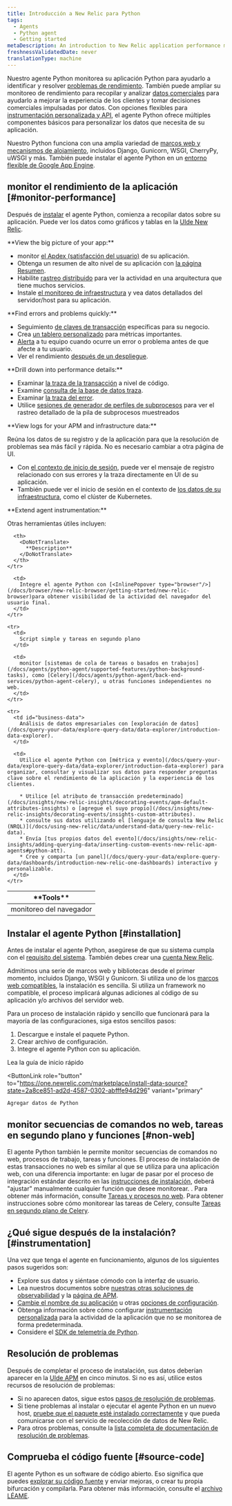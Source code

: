```yaml
---
title: Introducción a New Relic para Python
tags:
  - Agents
  - Python agent
  - Getting started
metaDescription: An introduction to New Relic application performance monitoring (APM) for Python applications.
freshnessValidatedDate: never
translationType: machine
---
```


Nuestro agente Python monitorea su aplicación Python para ayudarlo a identificar y resolver [problemas de rendimiento](#monitor-performance). También puede ampliar su monitoreo de rendimiento para recopilar y analizar [datos comerciales](#business-data) para ayudarlo a mejorar la experiencia de los clientes y tomar decisiones comerciales impulsadas por datos. Con opciones flexibles para [instrumentación personalizada y API](/docs/agents/python-agent/custom-instrumentation/python-custom-instrumentation), el agente Python ofrece múltiples componentes básicos para personalizar los datos que necesita de su aplicación.

Nuestro Python funciona con una amplia variedad de [marcos web y mecanismos de alojamiento](/docs/agents/python-agent/getting-started/instrumented-python-packages), incluidos Django, Gunicorn, WSGI, CherryPy, uWSGI y más. También puede instalar el agente Python en un [entorno flexible de Google App Engine](/docs/agents/python-agent/hosting-services/install-new-relic-python-agent-gae-flexible-environment).

## monitor el rendimiento de la aplicación [#monitor-performance]

Después de [instalar](#installation) el agente Python, comienza a recopilar datos sobre su aplicación. Puede ver los datos como gráficos y tablas en la [UIde New Relic](/docs/new-relic-one/use-new-relic-one/get-started/introduction-new-relic-one).

<DoNotTranslate>
  **View the big picture of your app:**
</DoNotTranslate>

* monitor [el Apdex (satisfacción del usuario)](/docs/apm/new-relic-apm/apdex/apdex-measuring-user-satisfaction) de su aplicación.
* Obtenga un resumen de alto nivel de su aplicación con [la página Resumen](/docs/apm/applications-menu/monitoring/apm-overview-page).
* Habilite [rastreo distribuido](/docs/apm/distributed-tracing/getting-started/introduction-distributed-tracing) para ver la actividad en una arquitectura que tiene muchos servicios.
* Instale [el monitoreo de infraestructura](/docs/infrastructure/new-relic-infrastructure/getting-started/introduction-new-relic-infrastructure) y vea datos detallados del servidor/host para su aplicación.

<DoNotTranslate>
  **Find errors and problems quickly:**
</DoNotTranslate>

* Seguimiento [de claves de transacción](/docs/apm/transactions/key-transactions/key-transactions-tracking-important-transactions-or-events) específicas para su negocio.
* Crea [un tablero personalizado](/docs/dashboards/new-relic-dashboards/custom-dashboards/custom-dashboards) para métricas importantes.
* [Alerta](/docs/alerts/alert-policies/understanding-alert-policies/alerting-new-relic) a tu equipo cuando ocurre un error o problema antes de que afecte a tu usuario.
* Ver el rendimiento [después de un despliegue](/docs/apm/applications-menu/events/deployments-page).

<DoNotTranslate>
  **Drill down into performance details:**
</DoNotTranslate>

* Examinar [la traza de la transacción](/docs/apm/transactions/transaction-traces/transaction-traces) a nivel de código.
* Examine [consulta de la base de datos traza](/apm/transactions/transaction-traces/troubleshoot-sql-statements).
* Examinar [la traza del error](/docs/apm/applications-menu/events/view-apm-error-analytics).
* Utilice [sesiones de generador de perfiles de subprocesos](/docs/apm/applications-menu/events/thread-profiler-tool) para ver el rastreo detallado de la pila de subprocesos muestreados

<DoNotTranslate>
  **View logs for your APM and infrastructure data:**
</DoNotTranslate>

Reúna los datos de su registro y de la aplicación para que la resolución de problemas sea más fácil y rápida. No es necesario cambiar a otra página de UI.

* Con [el contexto de inicio de sesión](/docs/logs/logs-context/configure-logs-context-python/), puede ver el mensaje de registro relacionado con sus errores y la traza directamente en UI de su aplicación.
* También puede ver el inicio de sesión en el contexto de [los datos de su infraestructura](/docs/logs/forward-logs/forward-your-logs-using-infrastructure-agent/), como el clúster de Kubernetes.

<DoNotTranslate>
  **Extend agent instrumentation:**
</DoNotTranslate>

Otras herramientas útiles incluyen:

<table>
  <thead>
    <tr>
      <th style={{ width: "200px" }}>
        <DoNotTranslate>
          **Tools**
        </DoNotTranslate>
      </th>

      <th>
        <DoNotTranslate>
          **Description**
        </DoNotTranslate>
      </th>
    </tr>
  </thead>

  <tbody>
    <tr>
      <td>
        monitoreo del navegador
      </td>

      <td>
        Integre el agente Python con [<InlinePopover type="browser"/>](/docs/browser/new-relic-browser/getting-started/new-relic-browser)para obtener visibilidad de la actividad del navegador del usuario final.
      </td>
    </tr>

    <tr>
      <td>
        Script simple y tareas en segundo plano
      </td>

      <td>
        monitor [sistemas de cola de tareas o basados en trabajos](/docs/agents/python-agent/supported-features/python-background-tasks), como [Celery](/docs/agents/python-agent/back-end-services/python-agent-celery), u otras funciones independientes no web.
      </td>
    </tr>

    <tr>
      <td id="business-data">
        Análisis de datos empresariales con [exploración de datos](/docs/query-your-data/explore-query-data/data-explorer/introduction-data-explorer).
      </td>

      <td>
        Utilice el agente Python con [métrica y evento](/docs/query-your-data/explore-query-data/data-explorer/introduction-data-explorer) para organizar, consultar y visualizar sus datos para responder preguntas clave sobre el rendimiento de la aplicación y la experiencia de los clientes.

        * Utilice [el atributo de transacción predeterminado](/docs/insights/new-relic-insights/decorating-events/apm-default-attributes-insights) o [agregue el suyo propio](/docs/insights/new-relic-insights/decorating-events/insights-custom-attributes).
        * consulte sus datos utilizando el [lenguaje de consulta New Relic (NRQL)](/docs/using-new-relic/data/understand-data/query-new-relic-data).
        * Envía [tus propios datos del evento](/docs/insights/new-relic-insights/adding-querying-data/inserting-custom-events-new-relic-apm-agents#python-att).
        * Cree y comparta [un panel](/docs/query-your-data/explore-query-data/dashboards/introduction-new-relic-one-dashboards) interactivo y personalizable.
      </td>
    </tr>
  </tbody>
</table>

## Instalar el agente Python [#installation]

Antes de instalar el agente Python, asegúrese de que su sistema cumpla con el [requisito del sistema](/docs/agents/python-agent/getting-started/compatibility-requirements-python-agent). También debes crear una [cuenta New Relic](https://newrelic.com/signup).

Admitimos una serie de marcos web y bibliotecas desde el primer momento, incluidos Django, WSGI y Gunicorn. Si utiliza uno de los [marcos web compatibles](/docs/agents/python-agent/getting-started/instrumented-python-packages), la instalación es sencilla. Si utiliza un framework no compatible, el proceso implicará algunas adiciones al código de su aplicación y/o archivos del servidor web.

Para un proceso de instalación rápido y sencillo que funcionará para la mayoría de las configuraciones, siga estos sencillos pasos:

1. Descargue e instale el paquete Python.
2. Crear archivo de configuración.
3. Integre el agente Python con su aplicación.

<ButtonGroup>
  <ButtonLink
    role="button"
    to="/docs/agents/python-agent/getting-started/python-agent-quick-start"
    variant="normal"
  >
    Lea la guía de inicio rápido
  </ButtonLink>

  <ButtonLink
    role="button"
    to="https://one.newrelic.com/marketplace/install-data-source?state=2a8ce851-ad2d-4587-0302-abfffe94d296"
    variant="primary"
  >
    Agregar datos de Python
  </ButtonLink>
</ButtonGroup>

## monitor secuencias de comandos no web, tareas en segundo plano y funciones [#non-web]

El agente Python también le permite monitor secuencias de comandos no web, procesos de trabajo, tareas y funciones. El proceso de instalación de estas transacciones no web es similar al que se utiliza para una aplicación web, con una diferencia importante: en lugar de pasar por el proceso de integración estándar descrito en las [instrucciones de instalación](/docs/agents/python-agent/getting-started/python-agent-quick-start), deberá "ajustar" manualmente cualquier función que desee monitorear. . Para obtener más información, consulte [Tareas y procesos no web](/docs/agents/python-agent/supported-features/python-background-tasks). Para obtener instrucciones sobre cómo monitorear las tareas de Celery, consulte [Tareas en segundo plano de Celery](/docs/agents/python-agent/back-end-services/python-agent-celery).

## ¿Qué sigue después de la instalación? [#instrumentation]

Una vez que tenga el agente en funcionamiento, algunos de los siguientes pasos sugeridos son:

* Explore sus datos y siéntase cómodo con la interfaz de usuario.
* Lea nuestros documentos sobre [nuestras otras soluciones de observabilidad](/docs/full-stack-observability/monitor-everything/get-started-new-relic-monitoring-tools/get-started-full-stack-observability) y la [página de APM](/docs/apm).
* [Cambie el nombre de su aplicación](/docs/agents/manage-apm-agents/app-naming/rename-your-application) u otras [opciones de configuración](/docs/agents/python-agent/installation-configuration/python-agent-configuration).
* Obtenga información sobre cómo configurar [instrumentación personalizada](/docs/agents/python-agent/custom-instrumentation/python-custom-instrumentation) para la actividad de la aplicación que no se monitorea de forma predeterminada.
* Considere el [SDK de telemetría de Python](/docs/data-ingest-apis/get-data-new-relic/new-relic-sdks/telemetry-sdks-send-custom-telemetry-data-new-relic).

## Resolución de problemas

Después de completar el proceso de instalación, sus datos deberían aparecer en la [UIde APM](/docs/apm/applications-menu/monitoring/apm-overview-page) en cinco minutos. Si no es así, utilice estos recursos de resolución de problemas:

* Si no aparecen datos, sigue estos [pasos de resolución de problemas](/docs/agents/python-agent/troubleshooting/no-data-appears-python).
* Si tiene problemas al instalar o ejecutar el agente Python en un nuevo host, [pruebe que el paquete esté instalado correctamente](/docs/agents/python-agent/installation-configuration/testing-python-agent) y que pueda comunicarse con el servicio de recolección de datos de New Relic.
* Para otros problemas, consulte la [lista completa de documentación de resolución de problemas](/docs/agents/python-agent/troubleshooting/).

## Comprueba el código fuente [#source-code]

El agente Python es un software de código abierto. Eso significa que puedes [explorar su código fuente](https://github.com/newrelic/newrelic-python-agent) y enviar mejoras, o crear tu propia bifurcación y compilarla. Para obtener más información, consulte el [archivo LÉAME](https://github.com/newrelic/newrelic-python-agent/blob/main/README.rst).